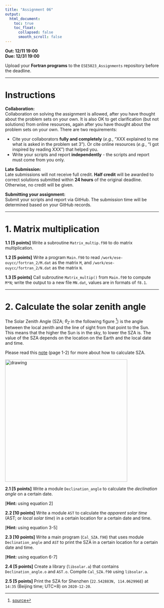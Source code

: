 ---
title: "Assignment 06"
output:
  html_document:
    toc: true
    toc_float:
      collapsed: false
      smooth_scroll: false
---

**Out: 12/11 19:00 **  
**Due: 12/31 19:00 **  

Upload your **Fortran programs** to the `ESE5023_Assignments` repository before the deadline.

***

# Instructions  

**Collaboration:**  
Collaboration on solving the assignment is allowed, after you have thought about the problem sets on your own. It is also OK to get  clarification (but not solutions) from online resources, again after you have thought about the problem sets on your own. There are two requirements: 

* Cite your collaborators **fully and completely** (*e.g.*, “XXX explained to me what is asked in the problem set 3”). Or cite online resources (*e.g.*, “I got inspired by reading XXX”) that helped you.
* Write your scripts and report **independently** - the scripts and report must come from you only.

**Late Submission:**   
Late submissions will not receive full credit. **Half credit** will be awarded to correct solutions submitted within **24 hours** of the original deadline. Otherwise, no credit will be given. 

**Submitting your assignment:**  
Submit your scripts and report via GitHub. The submission time will be determined based on your GitHub records.  

***

# 1. Matrix multiplication

**1.1 [5 points]** Write a subroutine `Matrix_multip.f90` to do matrix multiplication. 

**1.2 [5 points]** Write a program `Main.f90` to read `/work/ese-ouycc/fortran_2/M.dat` as the matrix `M`, and  `/work/ese-ouycc/fortran_2/N.dat` as the matrix `N`.

**1.3 [5 points]** Call subroutine `Matrix_multip()` from `Main.f90` to compute `M*N`; write the output to a new file `MN.dat`, values are in formats of `f8.1`.

***

# 2. Calculate the solar zenith angle

The Solar Zenith Angle (SZA; $\theta_Z$ in the following figure [^1]) is the angle between the local zenith and the line of sight from that point to the Sun. This means that the higher the Sun is in the sky, to lower the SZA is. The value of the SZA depends on the location on the Earth and the local date and time.

Please read this [note](http://holbert.faculty.asu.edu/eee463/SolarCalcs.pdf) (page 1-2) for more about how to calculate SZA.

<img src="figs/sun_position_b.jpg" alt="drawing" width="400"/>  

[^1]: [source](https://pvpmc.sandia.gov/modeling-steps/1-weather-design-inputs/sun-position/)

**2.1 [5 points]** Write a module `Declination_angle` to calculate the *declination angle* on a certain date. 

[**Hint:** using equation 2]

**2.2 [10 points]** Write a module `AST` to calculate the *apparent solar time* (AST; or *local solar time*) in a certain location for a certain date and time.

[**Hint:** using equation 3-5]

**2.3 [10 points]** Write a main program (`Cal_SZA.f90`) that uses module `Declination_angle` and `AST` to print the SZA in a certain location for a certain date and time.

[**Hint:** using equation 6-7]

**2.4 [5 points]** Create a library (`libsolar.a`) that contains `Declination_angle.o` and `AST.o`. Compile `Cal_SZA.f90` using `libsolar.a`.

**2.5 [5 points]** Print the SZA for Shenzhen (`22.542883N, 114.062996E`) at `14:35` (Beijing time; UTC+8) on `2020-12-20`.
